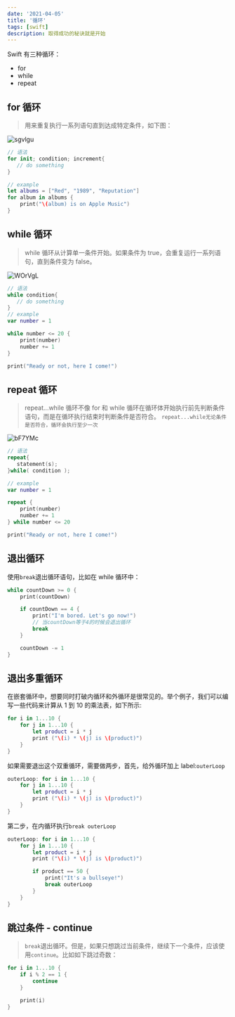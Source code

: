 ```yaml
---
date: '2021-04-05'
title: '循环'
tags: [swift]
description: 取得成功的秘诀就是开始
---
```


Swift 有三种循环：

- for
- while
- repeat

## for 循环

> 用来重复执行一系列语句直到达成特定条件，如下图：

![sgvlgu](https://pics-rust.vercel.app/uPic/sgvlgu.png)

```swift
// 语法
for init; condition; increment{
   // do something
}

// example
let albums = ["Red", "1989", "Reputation"]
for album in albums {
    print("\(album) is on Apple Music")
}
```

## while 循环

> while 循环从计算单一条件开始。如果条件为 true，会重复运行一系列语句，直到条件变为 false。

![WOrVgL](https://pics-rust.vercel.app/uPic/WOrVgL.png)

```swift
// 语法
while condition{
   // do something
}
// example
var number = 1

while number <= 20 {
    print(number)
    number += 1
}

print("Ready or not, here I come!")
```

## repeat 循环

> repeat...while 循环不像 for 和 while 循环在循环体开始执行前先判断条件语句，而是在循环执行结束时判断条件是否符合。 `repeat...while无论条件是否符合，循环会执行至少一次`

![bF7YMc](https://pics-rust.vercel.app/uPic/bF7YMc.png)

```swift
// 语法
repeat{
   statement(s);
}while( condition );

// example
var number = 1

repeat {
    print(number)
    number += 1
} while number <= 20

print("Ready or not, here I come!")
```

## 退出循环

使用`break`退出循环语句，比如在 while 循环中：

```swift
while countDown >= 0 {
    print(countDown)

    if countDown == 4 {
        print("I'm bored. Let's go now!")
		// 当countDown等于4的时候会退出循环
        break
    }

    countDown -= 1
}
```

## 退出多重循环

在嵌套循环中，想要同时打破内循环和外循环是很常见的。举个例子，我们可以编写一些代码来计算从 1 到 10 的乘法表，如下所示:

```swift
for i in 1...10 {
    for j in 1...10 {
        let product = i * j
        print ("\(i) * \(j) is \(product)")
    }
}
```

如果需要退出这个双重循环，需要做两步，首先，给外循环加上 label:`outerLoop`

```swift
outerLoop: for i in 1...10 {
    for j in 1...10 {
        let product = i * j
        print ("\(i) * \(j) is \(product)")
    }
}
```

第二步，在内循环执行`break outerLoop`

```swift
outerLoop: for i in 1...10 {
    for j in 1...10 {
        let product = i * j
        print ("\(i) * \(j) is \(product)")

        if product == 50 {
            print("It's a bullseye!")
            break outerLoop
        }
    }
}
```

## 跳过条件 - continue

> `break`退出循环。但是，如果只想跳过当前条件，继续下一个条件，应该使用`continue`。比如如下跳过奇数：

```swift
for i in 1...10 {
    if i % 2 == 1 {
        continue
    }

    print(i)
}
```
